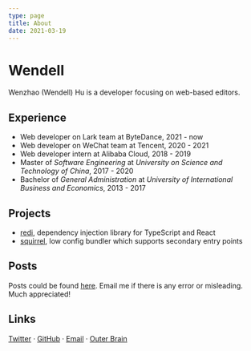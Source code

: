 ```yaml
---
type: page
title: About
date: 2021-03-19
---
```


# Wendell

Wenzhao (Wendell) Hu is a developer focusing on web-based editors.

## Experience

- Web developer on Lark team at ByteDance, 2021 - now
- Web developer on WeChat team at Tencent, 2020 - 2021
- Web developer intern at Alibaba Cloud, 2018 - 2019
- Master of _Software Engineering_ at _University on Science and Technology of China_, 2017 - 2020
- Bachelor of _General Administration_ at _University of International Business and Economics_, 2013 - 2017

## Projects

- [redi](https://redi.wendell.fun), dependency injection library for TypeScript and React
- [squirrel](https://github.com/wendellhu95/squirrel), low config bundler which supports secondary entry points

## Posts

Posts could be found [here](/posts). Email me if there is any error or misleading. Much appreciated!

## Links

[Twitter](https://twitter.com/wendellhu95) · [GitHub](https://github.com/wendellhu95) · [Email](mailto:wendellhu95@gmail.com) · [Outer Brain](https://wendellhu95.notion.site/e60af5e453364ce69788b8c23eadc707?v=8183456a6bea4802963869f5ba7da3f7)
